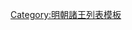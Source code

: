 {{ming|title=明朝郕國諸王|ed=郕國|head=[[正统 (年号)|正统]]元年（[[1436年]]）封|
{{ming/title}}
{{ming/list|郕戾王|[[景泰帝|朱祁鈺]]|朱瞻基、庶二子|[[1436年]]─[[1449年]]<br>[[1457年]]|[[正统 (年号)|正统]]元年封为郕王。[[正统 (年号)|正统]]十四年八月十五[[土木堡之变]][[明英宗]]被俘，同年九月初六郕王即皇帝位，是为[[景泰帝]]。[[景泰 (年号)|景泰]]八年正月十七[[明英宗]][[夺门之变|复位]]，[[天顺 (明朝)|天顺]]元年二月初一[[孝恭章皇后]]废[[景泰帝]]为郕王，同年二月十九逝世。}}
}}<noinclude>
[[Category:明朝諸王列表模板]]
</noinclude>